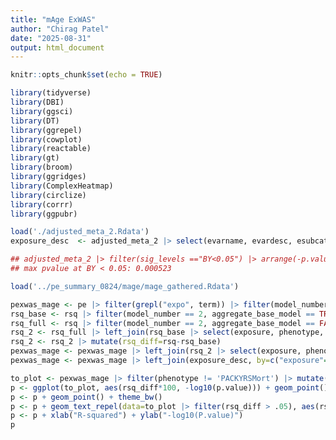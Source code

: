 ```yaml
---
title: "mAge ExWAS"
author: "Chirag Patel"
date: "2025-08-31"
output: html_document
---
```


```r
knitr::opts_chunk$set(echo = TRUE)
```


```r
library(tidyverse)
library(DBI)
library(ggsci)
library(DT)
library(ggrepel)
library(cowplot)
library(reactable)
library(gt)
library(broom)
library(ggridges)
library(ComplexHeatmap)
library(circlize)
library(corrr)
library(ggpubr)

```

```r
load('./adjusted_meta_2.Rdata')
exposure_desc  <- adjusted_meta_2 |> select(evarname, evardesc, esubcategory, enewsubcategory, super_ecat_number) |> unique()

## adjusted_meta_2 |> filter(sig_levels =="BY<0.05") |> arrange(-p.value_overall) |> select(p.value_overall) 
## max pvalue at BY < 0.05: 0.000523
```


```r
load('../pe_summary_0824/mage/mage_gathered.Rdata')

pexwas_mage <- pe |> filter(grepl("expo", term)) |> filter(model_number==2)
rsq_base <- rsq |> filter(model_number == 2, aggregate_base_model == TRUE)
rsq_full <- rsq |> filter(model_number == 2, aggregate_base_model == FALSE) # full model + E
rsq_2 <- rsq_full |> left_join(rsq_base |> select(exposure, phenotype, rsq) |> rename(rsq_base=rsq), by=c("exposure", "phenotype"))  
rsq_2 <- rsq_2 |> mutate(rsq_diff=rsq-rsq_base)
pexwas_mage <- pexwas_mage |> left_join(rsq_2 |> select(exposure, phenotype, rsq_diff), by=c("exposure", "phenotype"))
pexwas_mage <- pexwas_mage |> left_join(exposure_desc, by=c("exposure"="evarname"))
```


```r
to_plot <- pexwas_mage |> filter(phenotype != 'PACKYRSMort') |> mutate(lab=sprintf("%s-%s", evardesc, phenotype))
p <- ggplot(to_plot, aes(rsq_diff*100, -log10(p.value))) + geom_point()
p <- p + geom_point() + theme_bw()
p <- p + geom_text_repel(data=to_plot |> filter(rsq_diff > .05), aes(rsq_diff*100, -log10(p.value), label=lab))
p <- p + xlab("R-squared") + ylab("-log10(P.value)")
p



```
